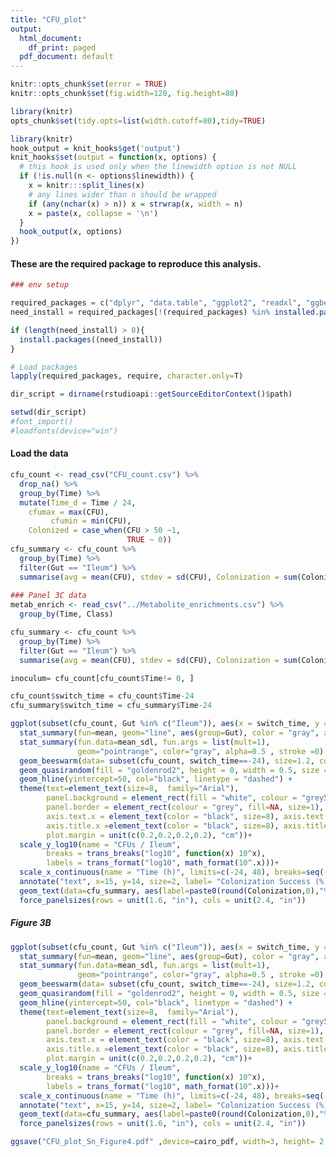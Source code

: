 ```yaml
---
title: "CFU_plot"
output:
  html_document:
    df_print: paged
  pdf_document: default
---
```


```r
knitr::opts_chunk$set(error = TRUE)
knitr::opts_chunk$set(fig.width=120, fig.height=80) 
```

```r
library(knitr)
opts_chunk$set(tidy.opts=list(width.cutoff=80),tidy=TRUE)
```

```r
library(knitr)
hook_output = knit_hooks$get('output')
knit_hooks$set(output = function(x, options) {
  # this hook is used only when the linewidth option is not NULL
  if (!is.null(n <- options$linewidth)) {
    x = knitr:::split_lines(x)
    # any lines wider than n should be wrapped
    if (any(nchar(x) > n)) x = strwrap(x, width = n)
    x = paste(x, collapse = '\n')
  }
  hook_output(x, options)
})
```

#### These are the required package to reproduce this analysis.

```r

### env setup

required_packages = c("dplyr", "data.table", "ggplot2", "readxl", "ggbeeswarm", "ggpubr", "EnvStats", "tidyverse", "patchwork", "ggforce", "wesanderson", "RcolorBrewer", "extrafont", "ggthemes" ,"egg", "scales", "ggh4x","grid")
need_install = required_packages[!(required_packages) %in% installed.packages()]

if (length(need_install) > 0){
  install.packages((need_install))
}

# Load packages
lapply(required_packages, require, character.only=T)

dir_script = dirname(rstudioapi::getSourceEditorContext()$path)

setwd(dir_script)
#font_import()
#loadfonts(device="win")

```

#### Load the data 
```r

cfu_count <- read_csv("CFU_count.csv") %>%
  drop_na() %>%
  group_by(Time) %>%
  mutate(Time_d = Time / 24,
    cfumax = max(CFU), 
         cfumin = min(CFU),
    Colonized = case_when(CFU > 50 ~1,
                          TRUE ~ 0))
cfu_summary <- cfu_count %>%
  group_by(Time) %>% 
  filter(Gut == "Ileum") %>%
  summarise(avg = mean(CFU), stdev = sd(CFU), Colonization = sum(Colonized)/n()*100)
 
### Panel 3C data
metab_enrich <- read_csv("../Metabolite_enrichments.csv") %>%
  group_by(Time, Class) 

cfu_summary <- cfu_count %>%
  group_by(Time) %>% 
  filter(Gut == "Ileum") %>%
  summarise(avg = mean(CFU), stdev = sd(CFU), Colonization = sum(Colonized)/n()*100)

inoculum= cfu_count[cfu_count$Time!= 0, ]

cfu_count$switch_time = cfu_count$Time-24
cfu_summary$switch_time = cfu_summary$Time-24
```

```r

ggplot(subset(cfu_count, Gut %in% c("Ileum")), aes(x = switch_time, y = CFU))+
  stat_summary(fun=mean, geom="line", aes(group=Gut), color = "gray", alpha=0.5, stroke =0)  +
  stat_summary(fun.data=mean_sdl, fun.args = list(mult=1), 
               geom="pointrange", color="gray", alpha=0.5 , stroke =0) +
  geom_beeswarm(data= subset(cfu_count, switch_time==-24), size=1.2, colour= "blue", alpha = 0.5, width =1, stroke =0 )+
  geom_quasirandom(fill = "goldenrod2", height = 0, width = 0.5, size = 1.2, colour = "black", alpha=0.5, stroke =0) +
  geom_hline(yintercept=50, col="black", linetype = "dashed") +
  theme(text=element_text(size=8,  family="Arial"),
        panel.background = element_rect(fill = "white", colour = "grey50"),
        panel.border = element_rect(colour = "grey", fill=NA, size=1),
        axis.text.x = element_text(color = "black", size=8), axis.text.y = element_text(color = "black", size=8),
        axis.title.x =element_text(color = "black", size=8), axis.title.y =element_text(color = "black", size=8),
        plot.margin = unit(c(0.2,0.2,0.2,0.2), "cm"))+
  scale_y_log10(name = "CFUs / Ileum",
        breaks = trans_breaks("log10", function(x) 10^x),
        labels = trans_format("log10", math_format(10^.x)))+
  scale_x_continuous(name = "Time (h)", limits=c(-24, 48), breaks=seq(-24, 48, 8)) +
  annotate("text", x=15, y=14, size=2, label= "Colonization Success (%)")+
  geom_text(data=cfu_summary, aes(label=paste0(round(Colonization,0),"%"),y=6), size=2)+
  force_panelsizes(rows = unit(1.6, "in"), cols = unit(2.4, "in"))

```

##### Figure 3B
```r

ggplot(subset(cfu_count, Gut %in% c("Ileum")), aes(x = switch_time, y = CFU))+
  stat_summary(fun=mean, geom="line", aes(group=Gut), color = "gray", alpha=0.5, stroke =0)  +
  stat_summary(fun.data=mean_sdl, fun.args = list(mult=1), 
               geom="pointrange", color="gray", alpha=0.5 , stroke =0) +
  geom_beeswarm(data= subset(cfu_count, switch_time==-24), size=1.2, colour= "blue", alpha = 0.5, width =1, stroke =0 )+
  geom_quasirandom(fill = "goldenrod2", height = 0, width = 0.5, size = 1.2, colour = "black", alpha=0.5, stroke =0) +
  geom_hline(yintercept=50, col="black", linetype = "dashed") +
  theme(text=element_text(size=8,  family="Arial"),
        panel.background = element_rect(fill = "white", colour = "grey50"),
        panel.border = element_rect(colour = "grey", fill=NA, size=1),
        axis.text.x = element_text(color = "black", size=8), axis.text.y = element_text(color = "black", size=8),
        axis.title.x =element_text(color = "black", size=8), axis.title.y =element_text(color = "black", size=8),
        plot.margin = unit(c(0.2,0.2,0.2,0.2), "cm"))+
  scale_y_log10(name = "CFUs / Ileum",
        breaks = trans_breaks("log10", function(x) 10^x),
        labels = trans_format("log10", math_format(10^.x)))+
  scale_x_continuous(name = "Time (h)", limits=c(-24, 48), breaks=seq(-24, 48, 8)) +
  annotate("text", x=15, y=14, size=2, label= "Colonization Success (%)")+
  geom_text(data=cfu_summary, aes(label=paste0(round(Colonization,0),"%"),y=6), size=2)+
  force_panelsizes(rows = unit(1.6, "in"), cols = unit(2.4, "in"))

ggsave("CFU_plot_Sn_Figure4.pdf" ,device=cairo_pdf, width=3, height= 2, units = "in", dpi = 300) 

````

